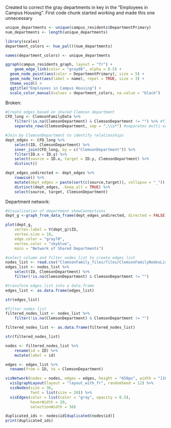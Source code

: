 Created to correct the gray departments in key in the "Employees in Campus Housing". First code chunk started working and made this one unnecessary
```r
unique_departments <- unique(campus_residents$DepartmentPrimary)
num_departments <- length(unique_departments)

library(scales)
department_colors <- hue_pal()(num_departments)

names(department_colors) <- unique_departments

ggraph(campus_residents_graph, layout = "fr") +
    geom_edge_link(color = "gray80", alpha = 0.5) +
  geom_node_point(aes(color = DepartmentPrimary), size = 5) +
  geom_node_text(aes(label = name), repel = TRUE, size = 3) +
  theme_void() +
  ggtitle("Employees in Campus Housing") +
  scale_color_manual(values = department_colors, na.value = "black")
```


Broken:
```r

#Create edges based on shared Clemson department
CFD_long <- ClemsonFamilyData %>%
    filter(!is.na(ClemsonDepartment) & ClemsonDepartment != "") %>% #filter rows with missing data in ClemsonDepartment
    separate_rows(ClemsonDepartment, sep = ",\\s*") #separates multi-select field    

#Join by ClemsonDepartment to identify relationships
dept_edges <- CFD_long %>%
    select(ID, ClemsonDepartment) %>%
    inner_join(CFD_long, by = c("ClemsonDepartment")) %>% 
    filter(ID.x < ID.y) %>% 
    select(source = ID.x, target = ID.y, ClemsonDepartment) %>%
    distinct()

dept_edges_undirected <- dept_edges %>%
    rowwise() %>%
    mutate(dept_edges = paste(sort(c(source,target)), collapse = "_")) %>%
    distinct(dept_edges, .keep_all = TRUE) %>%
    select(source, target, ClemsonDepartment)
```

Department network:
```r
#Visualization of department showConnections
dept_g <-graph_from_data_frame(dept_edges_undirected, directed = FALSE)

plot(dept_g,
    vertex.label = V(dept_g)$ID,
    vertex.size = 10,
    edge.color = "gray70",
    vertex.color = "skyblue",
    main = "Network of Shared Departments")
```

```r
#select column and filter nodes list to create edges list
nodes_list <- read.csv("ClemsonFamily_files/files/ClemsonFamilyNodesListVer4.csv") 
edges_list <- nodes_list %>%
    select(ID, ClemsonDepartment) %>%
    filter(!is.na(ClemsonDepartment) & ClemsonDepartment != "")

#transform edges_list into a data.frame
edges_list <- as.data.frame(edges_list)

str(edges_list)
```

```r
#filter nodes list
filtered_nodes_list <- nodes_list %>%
    filter(!is.na(ClemsonDepartment) & ClemsonDepartment != "")

filtered_nodes_list <- as.data.frame(filtered_nodes_list)

str(filtered_nodes_list)
```

```r
nodes <- filtered_nodes_list %>%
    rename(id = ID) %>%
    mutate(label = id)

edges <- edges_list %>%
  rename(from = ID, to = ClemsonDepartment)

visNetwork(nodes = nodes, edges = edges, height = "650px", width = "1100px") %>%
  visIgraphLayout(layout = "layout_with_fr", randomSeed = 12) %>%
  visNodes(size = 36, 
           font = list(size = 20)) %>%
  visEdges(color = list(color = "gray", opacity = 0.5),
           hoverWidth = 20,
           selectionWidth = 36)
```

```r
duplicated_ids <- nodes$id[duplicated(nodes$id)]
print(duplicated_ids)
```